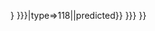 {{元素週期表|{{{1|[[化學元素]]}}}|TemplateName={{{TemplateName|化学元素}}}|number={{{number|-1}}}|mark={{{mark|<noinclude>鹼金屬,鹼土金屬,過渡金屬,鑭系元素,錒系元素,未知特性,貧金屬,類金屬,非金屬,鹵素,惰性氣體</noinclude>}}}|mark_element={{{mark element|{{{mark_element|{{{markele|}}} }}} }}}|type={{{type|{{#ifexpr:{{{number|-1}}}>118|{{{type|normal}}}|predicted}} }}} }}<noinclude>{{Doc}}</noinclude>